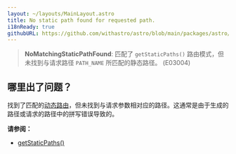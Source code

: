 ```yaml
---
layout: ~/layouts/MainLayout.astro
title: No static path found for requested path.
i18nReady: true
githubURL: https://github.com/withastro/astro/blob/main/packages/astro/src/core/errors/errors-data.ts
---
```


> **NoMatchingStaticPathFound**: 匹配了 `getStaticPaths()` 路由模式，但未找到与请求路径 `PATH_NAME` 所匹配的静态路径。 (E03004)

## 哪里出了问题？
找到了匹配的[动态路由](/zh-cn/core-concepts/routing/#动态路由)，但未找到与请求参数相对应的路径。这通常是由于生成的路径或请求的路径中的拼写错误导致的。

**请参阅：**
-  [getStaticPaths()](/zh-cn/reference/api-reference/#getstaticpaths)


